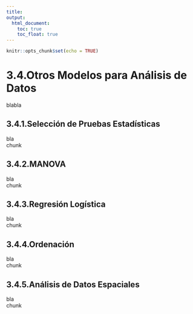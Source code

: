 ```yaml
---
title:
output:
  html_document:
    toc: true
    toc_float: true
---
```


```r
knitr::opts_chunk$set(echo = TRUE)
```

# 3.4.Otros Modelos para Análisis de Datos

blabla  

## 3.4.1.Selección de Pruebas Estadísticas

bla  
chunk

## 3.4.2.MANOVA

bla  
chunk

## 3.4.3.Regresión Logística

bla  
chunk

## 3.4.4.Ordenación

bla  
chunk

## 3.4.5.Análisis de Datos Espaciales

bla  
chunk


